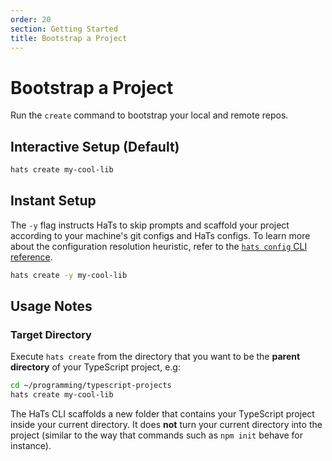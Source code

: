 ```yaml
---
order: 20
section: Getting Started
title: Bootstrap a Project
---
```


# Bootstrap a Project

Run the `create` command to bootstrap your local and remote repos.

## Interactive Setup (Default)

```bash
hats create my-cool-lib
```

## Instant Setup

The `-y` flag instructs HaTs to skip prompts and scaffold your project according to your machine's git configs and HaTs configs. To learn more about the configuration resolution heuristic, refer to the [`hats config` CLI reference](/docs/cli-reference/config).

```bash
hats create -y my-cool-lib
```

## Usage Notes

### Target Directory

Execute `hats create` from the directory that you want to be the **parent directory** of your TypeScript project, e.g:

```bash
cd ~/programming/typescript-projects
hats create my-cool-lib
```

The HaTs CLI scaffolds a new folder that contains your TypeScript project inside your current directory. It does **not** turn your current directory into the project (similar to the way that commands such as `npm init` behave for instance).
